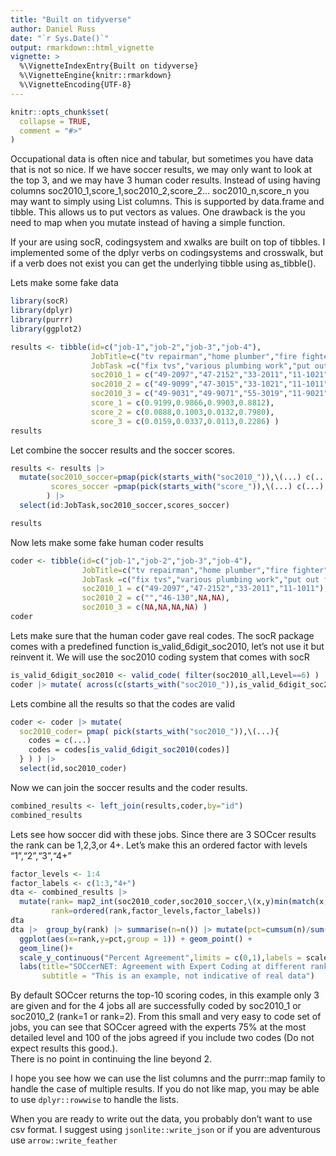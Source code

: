 ```yaml
---
title: "Built on tidyverse"
author: Daniel Russ
date: "`r Sys.Date()`"
output: rmarkdown::html_vignette
vignette: >
  %\VignetteIndexEntry{Built on tidyverse}
  %\VignetteEngine{knitr::rmarkdown}
  %\VignetteEncoding{UTF-8}
---
```


```r
knitr::opts_chunk$set(
  collapse = TRUE,
  comment = "#>"
)
```

Occupational data is often nice and tabular, but sometimes you have data 
that is not so nice.  If we have soccer results, we may only want to look at the
top 3, and we may have 3 human coder results.  Instead of using having columns
soc2010_1,score_1,soc2010_2,score_2... soc2010_n,score_n you may want to simply
using List columns.  This is supported by data.frame and tibble.  This allows 
us to put vectors as values.  One drawback is the you need to map when you mutate
instead of having a simple function.

If your are using socR, codingsystem and xwalks are built on top of tibbles.  I
implemented some of the dplyr verbs on codingsystems and crosswalk, but if a verb
does not exist you can get the underlying tibble using as_tibble().

Lets make some fake data

```r
library(socR)
library(dplyr)
library(purrr)
library(ggplot2)
```

```r
results <- tibble(id=c("job-1","job-2","job-3","job-4"),
                  JobTitle=c("tv repairman","home plumber","fire fighter","President"),
                  JobTask =c("fix tvs","various plumbing work","put out fires, EMS","owns and operates"),
                  soc2010_1 = c("49-2097","47-2152","33-2011","11-1021"),
                  soc2010_2 = c("49-9099","47-3015","33-1021","11-1011"),
                  soc2010_3 = c("49-9031","49-9071","55-3019","11-9021"),
                  score_1 = c(0.9199,0.9866,0.9903,0.8812),
                  score_2 = c(0.0888,0.1003,0.0132,0.7980),
                  score_3 = c(0.0159,0.0337,0.0113,0.2286) )
results
```

Let combine the soccer results and the soccer scores.
```r
results <- results |> 
  mutate(soc2010_soccer=pmap(pick(starts_with("soc2010_")),\(...) c(...) ),
         scores_soccer =pmap(pick(starts_with("score_")),\(...) c(...) )
        ) |>
  select(id:JobTask,soc2010_soccer,scores_soccer)

results
```

Now lets make some fake human coder results
```r
coder <- tibble(id=c("job-1","job-2","job-3","job-4"),
                JobTitle=c("tv repairman","home plumber","fire fighter","President"),
                JobTask =c("fix tvs","various plumbing work","put out fires, EMS","owns and operates"),
                soc2010_1 = c("49-2097","47-2152","33-2011","11-1011"),
                soc2010_2 = c("","46-130",NA,NA),
                soc2010_3 = c(NA,NA,NA,NA) )
coder
```


Lets make sure that the human coder gave real codes.  The socR package comes 
with a predefined function is_valid_6digit_soc2010, let's not use it but reinvent it.
We will use the soc2010 coding system that comes with socR

```r
is_valid_6digit_soc2010 <- valid_code( filter(soc2010_all,Level==6) )
coder |> mutate( across(c(starts_with("soc2010_")),is_valid_6digit_soc2010))
```


Lets combine all the results so that the codes are valid
```r
coder <- coder |> mutate(
  soc2010_coder= pmap( pick(starts_with("soc2010_")),\(...){
    codes = c(...)
    codes = codes[is_valid_6digit_soc2010(codes)]
  } ) ) |>
  select(id,soc2010_coder)
```

Now we can join the soccer results and the coder results.
```r
combined_results <- left_join(results,coder,by="id")
combined_results 
```

Lets see how soccer did with these jobs. Since there are 3 SOCcer 
results the rank can be 1,2,3,or 4+.  Let's make this an ordered factor with
levels "1","2","3","4+"
```r
factor_levels <- 1:4
factor_labels <- c(1:3,"4+")
dta <- combined_results |> 
  mutate(rank= map2_int(soc2010_coder,soc2010_soccer,\(x,y)min(match(x,y)) ),
         rank=ordered(rank,factor_levels,factor_labels))
dta
dta |>  group_by(rank) |> summarise(n=n()) |> mutate(pct=cumsum(n)/sum(n) ) |>
  ggplot(aes(x=rank,y=pct,group = 1)) + geom_point() + 
  geom_line()+
  scale_y_continuous("Percent Agreement",limits = c(0,1),labels = scales::percent) +
  labs(title="SOCcerNET: Agreement with Expert Coding at different ranks",
       subtitle = "This is an example, not indicative of real data")

```

By default SOCcer returns the top-10 scoring codes, in this example only 3 are given and for the 4 jobs all are successfully coded by 
soc2010_1 or soc2010_2 (rank=1 or rank=2). From this small and very easy to code set of jobs, you can see that SOCcer agreed with 
the experts 75% at the most detailed level and 100 of the jobs agreed if you include two codes (Do not expect results this good.).  
There is no point in continuing the line beyond 2.

I hope you see how we can use the list columns and the purrr::map family to handle
the case of multiple results.  If you do not like map, you may be able to use 
`dplyr::rowwise` to handle the lists.  

When you are ready to write out the data, you probably don't want to use csv format.
I suggest using `jsonlite::write_json` or if you are adventurous use 
`arrow::write_feather`






